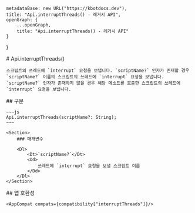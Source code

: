 
    metadataBase: new URL("https://kbotdocs.dev"),
    title: "Api.interruptThreads() - 레거시 API",
    openGraph: {
        ...openGraph,
        title: "Api.interruptThreads() - 레거시 API"
    }
}

<Section>
    # Api.interruptThreads()

    스크립트의 쓰레드에 `interrupt` 요청을 보냅니다. `scriptName?` 인자가 존재할 경우 `scriptName?` 이름의 스크립트의 쓰레드에 `interrupt` 요청을 보냅니다.
    `scriptName?` 인자가 존재하지 않을 경우 해당 메소드를 호출한 스크립트의 쓰레드에 `interrupt` 요청을 보냅니다.
</Section>
<Section>
    ## 구문

    ~~~js
    Api.interruptThreads(scriptName?: String);
    ~~~

    <Section>
        ### 매개변수

        <Dl>
            <Dt>`scriptName?`</Dt>
            <Dd>
                쓰레드에 `interrupt` 요청을 보낼 스크립트 이름
            </Dd>
        </Dl>
    </Section>
</Section>
<Section>
    ## 앱 호환성

    <AppCompat compats={compatibility["interruptThreads"]}/>
</Section>